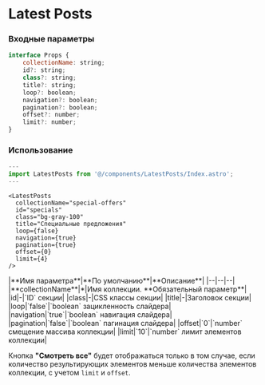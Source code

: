 # Latest Posts

### Входные параметры

```js
interface Props {
	collectionName: string;
	id?: string;
	class?: string;
	title?: string;
	loop?: boolean;
	navigation?: boolean;
	pagination?: boolean;
	offset?: number;
	limit?: number;
}
```

### Использование
```js
---
import LatestPosts from '@/components/LatestPosts/Index.astro';
---
```

```astro
<LatestPosts 
  collectionName="special-offers" 
  id="specials" 
  class="bg-gray-100" 
  title="Специальные предложения" 
  loop={false}
  navigation={true}
  pagination={true}
  offset={0}  
  limit={4} 
/>
```

<div class="*:!text-left my-10">
    |**Имя параметра**|**По умолчанию**|**Описание**|
    |--|--|--|
	  |**collectionName**|*|Имя коллекции. **Обязательный параметр**|
    |id|-|`ID` секции|
    |class|-|CSS классы секции|
    |title|-|Заголовок секции|
    |loop|`false`|`boolean` зацикленность слайдера|
    |navigation|`true`|`boolean` навигация слайдера|
    |pagination|`false`|`boolean` пагинация слайдера|
    |offset|`0`|`number` смещение массива коллекции|
    |limit|`10`|`number` лимит элементов коллекции|
</div>

Кнопка **"Смотреть все"** будет отображаться только в том случае, если количество результирующих элементов меньше количества элементов коллекции, с учетом `limit` и `offset`.